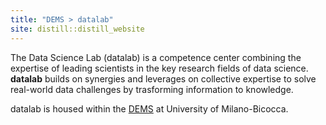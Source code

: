 ```yaml
---
title: "DEMS > datalab"
site: distill::distill_website
---
```


The Data Science Lab (datalab) is a competence center combining the expertise of leading scientists in the key research fields of data science. 
**datalab** builds on synergies and leverages on collective expertise to solve real-world data challenges by trasforming information to knowledge. 

datalab is housed within the [DEMS](https://dems.unimib.it/it/ricerca/centri-ricerca) at University of Milano-Bicocca.
